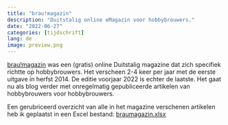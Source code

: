 ```yaml
---
title: "brau!magazin"
description: "Duitstalig online eMagazin voor hobbybrouwers."
date: "2022-06-27"
categories: [tijdschrift]
lang: de
image: preview.png
---
```


[brau!magazin](https://braumagazin.de/) was een (gratis) online Duitstalig magazine dat zich specifiek richtte op hobbybrouwers. Het verscheen 2-4 keer per jaar met de eerste uitgave in herfst 2014. De editie voorjaar 2022 is echter de laatste. Het gaat nu als blog verder met onregelmatig gepubliceerde artikelen van hobbybrouwers voor hobbybrouwers.

Een gerubriceerd overzicht van alle in het magazine verschenen artikelen heb ik geplaatst in een Excel bestand: [braumagazin.xlsx](braumagazin.xlsx)
